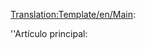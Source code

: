 <noinclude>[[Translation:Template/en/Main]]</noinclude>:<div class="noprint relarticle mainarticle">''Artículo principal: [[{{{1}}}|{{{l1|}}}]]</div>